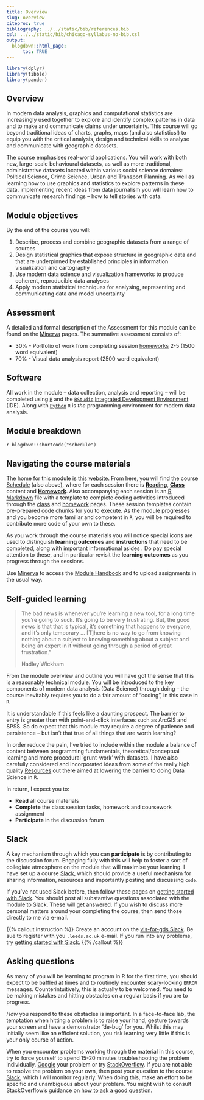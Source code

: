 ```yaml
---
title: Overview
slug: overview
citeproc: true
bibliography: ../../static/bib/references.bib
csl: ../../static/bib/chicago-syllabus-no-bib.csl
output:
  blogdown::html_page:
      toc: TRUE
---
```


```r
library(dplyr)
library(tibble)
library(pander)
```

<!-- [^courseinfo]: {-}
  `r blogdown::shortcode("courseinfo")` -->


## Overview

In modern data analysis, graphics and computational statistics are increasingly used together to explore and identify complex patterns in data and to make and communicate claims under uncertainty. This course will go beyond traditional ideas of charts, graphs, maps (and also statistics!) to equip you with the critical analysis, design and technical skills to analyse and communicate with geographic datasets.

The course emphasises real-world applications. You will work with both new, large-scale behavioural datasets, as well as more traditional, administrative datasets located within various social science domains: Political Science, Crime Science, Urban and Transport Planning. As well as learning how to use graphics and statistics to explore patterns in these data, implementing recent ideas from data journalism you will learn how to communicate research findings – how to tell stories with data.

## Module objectives

By the end of the course you will:

1.	Describe, process and combine geographic datasets from a range of sources
2.	Design statistical graphics that expose structure in geographic data and that are underpinned by established principles in information visualization and cartography
3.	Use modern data science and visualization frameworks to produce coherent, reproducible data analyses
4.	Apply modern statistical techniques for analysing, representing and communicating data and model uncertainty

## Assessment

A detailed and formal description of the Assessment for this module can be found on the [Minerva](https://minerva.leeds.ac.uk/webapps/blackboard/content/listContentEditable.jsp?content_id=_7985647_1&course_id=_521510_1&mode=reset) pages. The summative assessment consists of:

* 30% - Portfolio of work from completing session [homeworks](/homework/) 2-5 (1500 word equivalent)
* 70% - Visual data analysis report (2500 word equivalent)

## Software

All work in the module -- data collection, analysis and reporting -- will be completed using [`R`](https://www.r-project.org/) and the [`RStudio`](https://rstudio.com/) [Integrated Development Environment](https://en.wikipedia.org/wiki/Integrated_development_environment) (IDE). Along with [`Python`](https://www.python.org/) `R` is *the* programming environment for modern data analysis.

## Module breakdown

`r blogdown::shortcode("schedule")`

## Navigating the course materials

The home for this module is [this website](../../). From here, you will find the course [Schedule](/schedule/) (also above), where for each session there is <i class="fas fa-book-reader"></i> [**Reading**](/reading/), <i class="fas fa-chalkboard-teacher"></i> [**Class**](/class/) content and <i class="fas fa-laptop-code"></i> [**Homework**](/homework/). Also accompanying each session is an [R Markdown](https://rmarkdown.rstudio.com/) file with a template to complete coding activities introduced through the [class](/class/) and [homework](/homework/) pages. These session templates contain pre-prepared code chunks for you to execute.  As the module progresses and you become more familiar and competent in `R`, you will be required to contribute more code of your own to these.

As you work through the course materials you will notice special icons are used to distinguish **learning outcomes** <i class="fas fa-chevron-circle-down"></i> and **instructions**  <i class="fas fa-tasks"></i> that need to be completed, along with important informational asides <i class="fas fa-info-circle"></i>. Do pay special attention to these, and in particular revisit the **learning outcomes** <i class="fas fa-chevron-circle-down"></i> as you progress through the sessions.

 Use [Minerva](https://minerva.leeds.ac.uk/) to access the [Module  Handbook](https://minerva.leeds.ac.uk/webapps/blackboard/execute/announcement?method=search&context=course&course_id=_521510_1&handle=cp_announcements&mode=cpview) and to upload assignments in the usual way.

## Self-guided learning

> The bad news is whenever you’re learning a new tool, for a long time you’re going to suck. It's going to be very frustrating. But, the good news is that that is typical, it’s something that happens to everyone, and it’s only temporary ... [T]here is no way to go from knowing nothing about a subject to knowing something about a subject and being an expert in it without going through a period of great frustration."
>
> Hadley Wickham

From the module overview and outline you will have got the sense that this is a reasonably technical module. You will be introduced to the key components of modern data analysis (Data Science) through doing -- the course inevitably requires you to do a fair amount of "coding", in this case in `R`.

It is understandable if this feels like a daunting prospect. The barrier to entry is greater than with point-and-click interfaces such as ArcGIS and SPSS. So do expect that this module  may require a degree of patience and persistence -- but isn't that true of all things that are worth learning?

In order reduce the pain, I've tried to include within the module a balance of content between programming fundamentals, theoretical/conceptual learning and more procedural 'grunt-work' with datasets. I have also carefully considered and incorporated ideas from some of the really high quality [Resources](../useful) out there aimed at lowering the barrier to doing Data Science in `R`.

In return, I expect you to:

* **Read** all course materials
* **Complete** the class session tasks, homework and coursework assignment
* **Participate** in the discussion forum

## Slack

A key mechanism through which you can **participate** is by contributing to the discussion forum. Engaging fully with this will help to foster a sort of collegiate atmosphere on the module that will maximise your learning. I have set up a course [Slack](https://vis-for-gds.slack.com), which should provide a useful mechanism for sharing information, resources and importantly posting and discussing `code`.

If you've not used Slack before, then follow these pages on [getting started with Slack](https://slack.com/intl/en-gb/help/articles/218080037-Getting-started-for-new-members). You should post all substantive questions associated with the module to Slack. These will get answered. If you wish to discuss more personal matters around your completing the course, then send those directly to me via e-mail.

{{% callout instruction %}}
Create an account on the [vis-for-gds Slack](https://vis-for-gds.slack.com). Be sue to register with you `.leeds.ac.uk` e-mail. If you run into any problems, try [getting started with Slack](https://slack.com/intl/en-gb/help/articles/218080037-Getting-started-for-new-members).
{{% /callout  %}}

## Asking questions

As many of you will be learning to program in R for the first time, you should expect to be baffled at times and to routinely encounter scary-looking `ERROR` messages. Counterintuitively, this is actually to be welcomed. You need to be making mistakes and hitting obstacles on a regular basis if you are to progress.

*How* you respond to these obstacles is important. In a face-to-face lab, the temptation when hitting a problem is to raise your hand, gesture towards your screen and have a demonstrator 'de-bug' for you. Whilst this may initially seem like an efficient solution, you risk learning very little if this is your only course of action.

When you encounter problems working through the material in this course, try to force yourself to spend 15-20 minutes troubleshooting the problem individually. [Google](https://www.google.com/) your problem or try [StackOverflow](https://stackoverflow.com/). If you are not able to resolve the problem on your own, then post your question to the course [Slack](https://vis-for-gds.slack.com), which I will monitor regularly. When doing this, make an effort to be specific and unambiguous about your problem. You might wish to consult StackOverflow's guidance on [how to ask a good question](https://stackoverflow.com/help/how-to-ask).
